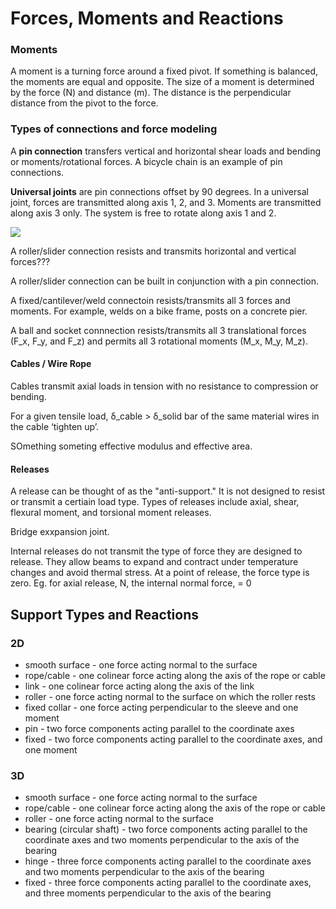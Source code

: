 # Forces, Moments and Reactions

### Moments

A moment is a turning force around a fixed pivot. If something is balanced, the moments are equal and opposite. The size of a moment is determined by the force (N) and distance (m). The distance is the perpendicular distance from the pivot to the force.

### Types of connections and force modeling

A **pin connection** transfers vertical and horizontal shear loads and bending or moments/rotational forces. A bicycle chain is an example of pin connections.

**Universal joints** are pin connections offset by 90 degrees. In a universal joint, forces are transmitted along axis 1, 2, and 3. Moments are transmitted along axis 3 only. The system is free to rotate along axis 1 and 2.

![](https://cdn.glitch.global/e9a14532-952f-41d5-a8f2-de28e52b377a/Screenshot%202024-04-10%20at%2017.17.53.png?v=1712783888297)

A roller/slider connection resists and transmits horizontal and vertical forces???

A roller/slider connection can be built in conjunction with a pin connection.

A fixed/cantilever/weld connectoin resists/transmits all 3 forces and moments. For example, welds on a bike frame, posts on a concrete pier.

A ball and socket connnection resists/transmits all 3 translational forces (F_x, F_y, and F_z) and permits all 3 rotational moments (M_x, M_y, M_z).

#### Cables / Wire Rope

Cables transmit axial loads in tension with no resistance to compression or bending.

For a given tensile load, δ_cable > δ_solid bar of the same material wires in the cable ‘tighten up’.

SOmething someting effective modulus and effective area.

#### Releases

A release can be thought of as the "anti-support." It is not designed to resist or transmit a certiain load type. Types of releases include axial, shear, flexural moment, and torsional moment releases.

Bridge exxpansion joint.

Internal releases do not transmit the type of force they are designed to release. They allow beams to expand and contract under temperature changes and avoid thermal stress. At a point of release, the force type is zero. Eg. for axial release, N, the internal normal force, = 0

## Support Types and Reactions

### 2D

- smooth surface - one force acting normal to the surface
- rope/cable - one colinear force acting along the axis of the rope or cable
- link - one colinear force acting along the axis of the link
- roller - one force acting normal to the surface on which the roller rests
- fixed collar - one force acting perpendicular to the sleeve and one moment
- pin - two force components acting parallel to the coordinate axes
- fixed - two force components acting parallel to the coordinate axes, and one moment

### 3D

- smooth surface - one force acting normal to the surface
- rope/cable - one colinear force acting along the axis of the rope or cable
- roller - one force acting normal to the surface
- bearing (circular shaft) - two force components acting parallel to the coordinate axes and two moments perpendicular to the axis of the bearing
- hinge - three force components acting parallel to the coordinate axes and two moments perpendicular to the axis of the bearing
- fixed - three force components acting parallel to the coordinate axes, and three moments perpendicular to the axis of the bearing
